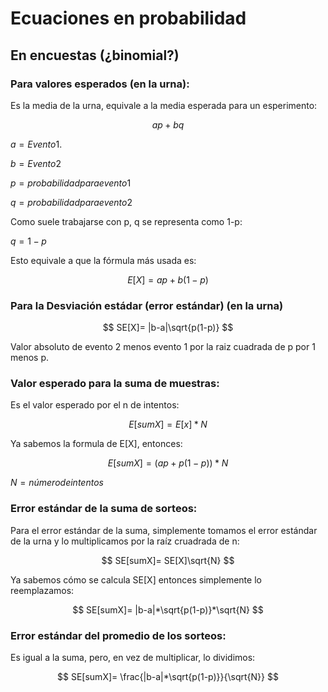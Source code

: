 # Ecuaciones en probabilidad

## En encuestas (¿binomial?)

### Para valores esperados (en la urna):

Es la media de la urna, equivale a la media esperada para un esperimento:

$$
ap+bq
$$

$a = Evento 1.$

$b = Evento 2$

$p = probabilidad para evento 1$

$q = probabilidad para evento 2$

Como suele trabajarse con p, q se representa como 1-p:

$q = 1-p$

Esto equivale a que la fórmula más usada es:

$$
E[X] = ap+b(1-p) 
$$

### Para la Desviación estádar (error estándar) (en la urna)

$$
SE[X]= |b-a|\sqrt{p(1-p)}
$$

Valor absoluto de evento 2 menos evento 1 por la raiz cuadrada de p por 1 menos p.

### Valor esperado para la suma de muestras:

Es el valor esperado por el n de intentos:

$$
E[sumX] = E[x]*N
$$

Ya sabemos la formula de E[X], entonces:

$$
E[sumX]= (ap+p(1-p))*N 
$$

$N= número de intentos$

### 

### Error estándar de la suma de sorteos:

Para el error estándar de la suma, simplemente tomamos el error estándar de la urna y lo multiplicamos por la raíz cruadrada de n:

$$
SE[sumX]= SE[X]\sqrt{N}
$$

Ya sabemos cómo se calcula SE[X] entonces simplemente lo reemplazamos:

$$
SE[sumX]= |b-a|*\sqrt{p(1-p)}*\sqrt{N}
$$

### Error estándar del promedio de los sorteos:

Es igual a la suma, pero, en vez de multiplicar, lo dividimos:

$$
SE[sumX]= \frac{|b-a|*\sqrt{p(1-p)}}{\sqrt{N}}
$$
